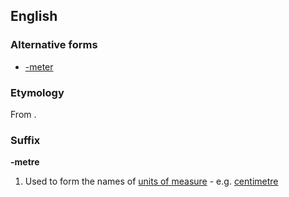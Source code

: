 ==English==

===Alternative forms===
* [[-meter]]

===Etymology===
From {{etyl|grc}} {{term|μέτρον||measure|sc=polytonic|tr=metron|lang=grc}}.

===Suffix===
'''-metre'''

<!--# Used to form the names of [[measuring]] [[device]]s - e.g. [[barometer]]

# Used to form the names of [[line]]s of [[feet]] in [[prosody]] - e.g. [[hexameter]]-->
# {{British spelling}} Used to form the names of [[unit of measure|units of measure]] - e.g. [[centimetre]]